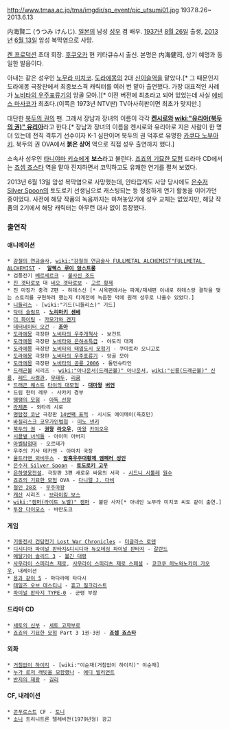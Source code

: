 http://www.tmaa.ac.jp/tma/imgdir/sp_event/pic_utsumi01.jpg
1937.8.26~ 2013.6.13 

内海賢二 (うつみ けんじ). [[일본]]의 남성 [[성우]] 겸 배우. [[1937년]] [[8월 26일]] 출생, [[2013년]] [[6월 13일]] 암성 복막염으로 사망.

[[켄 프로덕션]] 초대 회장. [[후쿠오카]] 현 키타큐슈시 출신. 본명은 内海健司, 상기 예명과 동일한 발음이다.

아내는 같은 성우인 [[노무라 미치코]]. [[도라에몽]]의 2대 [[신이슬]]역을 맡았다.[* 그 때문인지 도라에몽 극장판에서 최종보스격 캐릭터를 여러 번 맡아 출연했다. 가장 대표적인 사례가 [[노비타의 우주표류기]]의 앙골 모아.][* 이전 버전에 최초라고 되어 있었는데 사실 [[에비스 마사코]]가 최초다.(이쪽은 1973년 NTV판) TV아사히판이면 최초가 맞지만.]

대단한 [[북두의 권]]의 팬. 그래서 장남과 장녀의 이름이 각각 '''[[켄시로]]와 [[wiki:"유리아(북두의 권)" 유리아]]'''라고 한다.[* 장남과 장녀의 이름을 켄시로와 유리아로 지은 사람이 한 명 더 있는데 전직 격투기 선수이자 K-1 심판이며 북두의 권 덕후로 유명한 [[카쿠다 노부아키]]. 북두의 권 OVA에서 '''붉은 상어''' 역으로 직접 성우 출연까지 했다.]

소속사 성우인 [[타니야마 키쇼]]에게 '''보스'''라고 불린다. [[죠죠의 기묘한 모험]] 드라마 CD에서는 [[죠셉 죠스타]] 역을 맡아 진지하면서 코믹하고도 유쾌한 연기를 펼쳐 보였다.

2013년 6월 13일 암성 복막염으로 사망했는데, 안타깝게도 사망 당시에도 [[은수저 Silver Spoon]]의 토도로키 선생님으로 캐스팅되는 등 정정하게 연기 활동을 이어가던 중이었다. 사전에 해당 작품의 녹음까지는 마쳐놓았기에 성우 교체는 없었지만, 해당 작품의 2기에서 해당 캐릭터는 아무런 대사 없이 등장했다.

=== 출연작 ===
==== 애니메이션 ====
 * [[강철의 연금술사]], [[wiki:"강철의 연금술사 FULLMETAL ALCHEMIST"FULLMETAL ALCHEMIST]] -  '''[[알렉스 루이 암스트롱]]'''
 * 검풍전기 [[베르세르크]] - [[불사신 조드]]
 * [[진 겟타로보]] 대 [[네오 겟타로보]] - [[고르 황제]]
 * 진 마징가 충격 Z편 - 하데스신 [* 시옥편에서는 파계/재세편 이내로 하데스랑 결착을 맺는 스토리를 구현하려 했는지 타계전에 녹음한 덕에 원래 성우로 나올수 있었다.]
 * [[니들리스]] - [wiki:"기드(니들리스)" 기드]
 * [[닥터 슬럼프]] - '''[[노리마키 센베]]'''
 * [[더 화이팅]] - [[카모가와 겐지]]
 * [[데터네이터 오건]] - '''[[조아]]'''
 * [[도라에몽]] 극장판 [[노비타의 우주개척사]] - 보건트
 * [[도라에몽]] 극장판 [[노비타와 은하초특급]] - 야도리 대제
 * [[도라에몽]] 극장판 [[노비타의 태엽도시 모험기]] - 쿠마토라 오니고로
 * [[도라에몽]] 극장판 [[노비타의 우주표류기]] - 앙골 모아
 * [[도라에몽]] 극장판 [[노비타의 공룡 2006]] - 돌먼슈타인
 * [[드래곤볼]] 시리즈 - [[wiki:"아나운서(드래곤볼)" 아나운서]], [[wiki:"신룡(드래곤볼)" 신룡]], [[레드 사령관]], [[무태두]], [[리쿰]]
 * [[드래곤 퀘스트]] [[타이의 대모험]] - '''[[대마왕]] [[버언]]'''
 * 드림 헌터 레무 - 사카키 경부
 * [[땡땡의 모험]] - [[아독 선장]]
 * [[라제폰]] - 와타리 시로
 * [[명탐정 코난]] 극장판 [[14번째 표적]] - 시시도 에이메이(육호민)
 * [[바질리스크 코우가인법첩]] - [[미노 넨키]]
 * [[북두의 권]] - '''[[권왕]] [[라오우]]''', [[마왕]] [[카이오우]]
 * [[시끌별 녀석들]] - 아이미 아버지
 * [[아벨탐험대]] - 오르테가
 * 우주의 기사 테카맨 - 아마치 국장
 * [[울트라맨 뫼비우스]] - '''[[암흑우주대황제 엠페러 성인]]'''
 * [[은수저 Silver Spoon]] - '''[[토도로키 고우]]'''
 * [[은하영웅전설]], 극장판 3편 새로운 싸움의 서곡 - [[시드니 시톨레]] [[원수]]
 * [[죠죠의 기묘한 모험]] OVA - [[다니엘 J. 다비]]
 * [[철인 28호]] - [[우주마왕]]
 * [[캐산]] 시리즈 - [[브라이킹 보스]]
 * [[wiki:"캠퍼(라이트 노벨)" 캠퍼]] - 불탄 사자[* 아내인 노무라 미치코 씨도 같이 출연.]
 * [[투장 다이모스]] - 바란도크

==== 게임 ====
 * [[기동전사 건담전기 Lost War Chronicles]] - [[더글라스 로덴]]
 * [[디시디아 파이널 판타지]]&[[디시디아 듀오데심 파이널 판타지]] - [[갈란드]]
 * [[메탈기어 솔리드 3]] - [[볼긴 대령]]
 * [[사무라이 스피리츠 제로]], [[사무라이 스피리츠 제로 스페셜]] - [[쿄코쿠 히노와노카미 가오우]], 내레이션
 * [[용과 같이 5]] - 마다라메 타다시
 * [[테일즈 오브 데스티니]] - [[휴고 질크리스트]]
 * [[파이널 판타지 TYPE-0]] - 군령 부장

==== 드라마 CD ====
 * [[세토의 신부]] - [[세토 고자부로]]
 * [[죠죠의 기묘한 모험]] Part 3 1권·3권 - '''[[죠셉 죠스타]]'''

==== 외화 ====
 * [[거침없이 하이킥]] - [wiki:"이순재(거침없이 하이킥)" 이순재]
 * [[누가 로저 래빗을 모함했나]] - [[에디 발리언트]]
 * [[반지의 제왕]] - [[김리]]

==== CF, 내레이션 ====
 * [[콘푸로스트]] CF - [[토니]]
 * [[소니]] 트리니트론 텔레비전(1979년형) 광고
